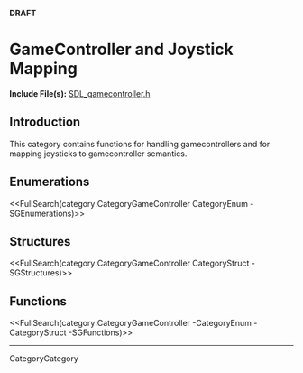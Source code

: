 <!-- #master-page:CategoryTemplate -->
<!-- #master-date:Unknown-Date -->
<!-- pragma camelcase off -->
<!-- format wiki -->
<!-- language en -->

'''DRAFT'''

= GameController and Joystick Mapping =

'''Include File(s):''' [http://hg.libsdl.org/SDL/file/default/include/SDL_gamecontroller.h SDL_gamecontroller.h]





== Introduction ==

This category contains functions for handling gamecontrollers and for mapping joysticks to gamecontroller semantics.


== Enumerations ==
<<FullSearch(category:CategoryGameController CategoryEnum -SGEnumerations)>>


== Structures ==
<<FullSearch(category:CategoryGameController CategoryStruct -SGStructures)>>


== Functions ==
<<FullSearch(category:CategoryGameController -CategoryEnum -CategoryStruct -SGFunctions)>>

----
CategoryCategory
